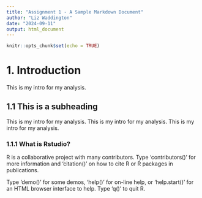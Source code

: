 ```yaml
---
title: "Assignment 1 - A Sample Markdown Document"
author: "Liz Waddington"
date: "2024-09-11"
output: html_document
---
```


```r
knitr::opts_chunk$set(echo = TRUE)
```

# 1. Introduction

This is my intro for my analysis.

## 1.1 This is a subheading

This is my intro for my analysis. This is my intro for my analysis. This is my intro for my analysis.

### 1.1.1 What is Rstudio?

R is a collaborative project with many contributors.
Type 'contributors()' for more information and
'citation()' on how to cite R or R packages in publications.

Type 'demo()' for some demos, 'help()' for on-line help, or
'help.start()' for an HTML browser interface to help.
Type 'q()' to quit R.